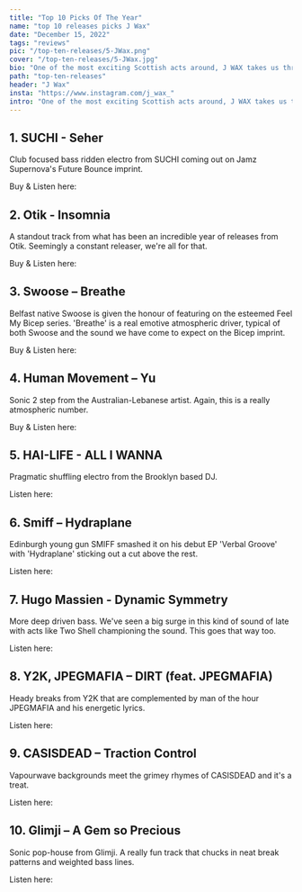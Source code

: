 ---
title: "Top 10 Picks Of The Year"
name: "top 10 releases picks J Wax"
date: "December 15, 2022"
tags: "reviews"
pic: "/top-ten-releases/5-JWax.png"
cover: "/top-ten-releases/5-JWax.jpg"
bio: "One of the most exciting Scottish acts around, J WAX takes us through his favourite club blends from the year"
path: "top-ten-releases"
header: "J Wax"
insta: "https://www.instagram.com/j_wax_"
intro: "One of the most exciting Scottish acts around, J WAX takes us through his favourite club blends from the year."
---

## 1. SUCHI - Seher

<div className="row display-flex align-items-center">
<div className="col clubGuide">
<Picture src="/top-ten-releases/jwax/1.jpg" alt="SUCHI - Seher" size={1200} />
</div>
<div className="col clubGuide">

Club focused bass ridden electro from SUCHI coming out on Jamz Supernova's Future Bounce imprint.

Buy & Listen here: <HoverLink url="suchimusic.bandcamp.com/album/seher-lykke" name="Bandcamp" external />

</div>
</div>

## 2. Otik - Insomnia

<div className="row display-flex align-items-center">
<div className="col clubGuide">
<Picture src="/top-ten-releases/jwax/2.jpg" alt="Otik - Insomnia cover art" size={1200} />
</div>
<div className="col clubGuide">

A standout track from what has been an incredible year of releases from Otik. Seemingly a constant releaser, we're all for that.

Buy & Listen here: <HoverLink url="otik.bandcamp.com/album/channeler-insomnia" name="Bandcamp" external />

</div>
</div>

## 3. Swoose – Breathe

<div className="row display-flex align-items-center">
<div className="col clubGuide">
<Picture src="/top-ten-releases/jwax/3.jpg" alt="Swoose – Breathe" size={1200} />
</div>
<div className="col clubGuide">

Belfast native Swoose is given the honour of featuring on the esteemed Feel My Bicep series. 'Breathe' is a real emotive atmospheric driver, typical of both Swoose and the sound we have come to expect on the Bicep imprint.

Buy & Listen here: <HoverLink url="feelmybicep.bandcamp.com/album/breathe" name="Bandcamp" external />

</div>
</div>

## 4. Human Movement – Yu

<div className="row display-flex align-items-center">
<div className="col clubGuide">
<Picture src="/top-ten-releases/jwax/4.jpg" alt="Human Movement – Yu" size={1200} />
</div>
<div className="col clubGuide">

Sonic 2 step from the Australian-Lebanese artist. Again, this is a really atmospheric number.

Buy & Listen here: <HoverLink url="www.youtube.com/watch?v=ZN2hulL2Dv8" name="YouTube" external />

</div>
</div>

## 5. HAI-LIFE - ALL I WANNA

<div className="row display-flex align-items-center">
<div className="col clubGuide">
<Picture src="/top-ten-releases/jwax/5.jpg" alt="HAI-LIFE - ALL I WANNA" size={1200} />
</div>
<div className="col clubGuide">

Pragmatic shuffling electro from the Brooklyn based DJ.

Listen here: <HoverLink url="soundcloud.com/hailinnn/all-i-want-rb-inprog-02" name="SoundCloud" external />

</div>
</div>

## 6. Smiff – Hydraplane

<div className="row display-flex align-items-center">
<div className="col clubGuide">
<Picture src="/top-ten-releases/jwax/6.jpg" alt="Smiff – Hydraplane" size={1200} />
</div>
<div className="col clubGuide">

Edinburgh young gun SMIFF smashed it on his debut EP 'Verbal Groove' with 'Hydraplane' sticking out a cut above the rest.

Listen here: <HoverLink url="open.spotify.com/track/2HE3xQUI0Jp6NneFtisQMf" name="Spotify" external />

</div>
</div>

## 7. Hugo Massien - Dynamic Symmetry

<div className="row display-flex align-items-center">
<div className="col clubGuide">
<Picture src="/top-ten-releases/jwax/7.jpg" alt="Hugo Massien - Dynamic Symmetry" size={1200} />
</div>
<div className="col clubGuide">

More deep driven bass. We've seen a big surge in this kind of sound of late with acts like Two Shell championing the sound. This goes that way too.

Listen here: <HoverLink url="soundcloud.com/hugomassien/hugo-massien-dynamic-symmetry" name="SoundCloud" external />

</div>
</div>

## 8. Y2K, JPEGMAFIA – DIRT (feat. JPEGMAFIA)

<div className="row display-flex align-items-center">
<div className="col clubGuide">
<Picture src="/top-ten-releases/jwax/8.jpg" alt="Y2K, JPEGMAFIA – DIRT (feat. JPEGMAFIA) " size={1200} />
</div>
<div className="col clubGuide">

Heady breaks from Y2K that are complemented by man of the hour JPEGMAFIA and his energetic lyrics.

Listen here: <HoverLink url="open.spotify.com/track/5HfipWyCtt7I2lR4d9oDhO" name="Spotify" external />

</div>
</div>

## 9. CASISDEAD – Traction Control

<div className="row display-flex align-items-center">
<div className="col clubGuide">
<Picture src="/top-ten-releases/jwax/9.jpg" alt="CASISDEAD – Traction Control" size={1200} />
</div>
<div className="col clubGuide">

Vapourwave backgrounds meet the grimey rhymes of CASISDEAD and it's a treat.

Listen here: <HoverLink url="soundcloud.com/cas-casisdead/traction-control" name="SoundCloud" external />

</div>
</div>

## 10. Glimji – A Gem so Precious

<div className="row display-flex align-items-center">
<div className="col clubGuide">
<Picture src="/top-ten-releases/jwax/10.jpg" alt="Glimji – A Gem so Precious " size={1200} />
</div>
<div className="col clubGuide">

Sonic pop-house from Glimji. A really fun track that chucks in neat break patterns and weighted bass lines.

Listen here: <HoverLink url="open.spotify.com/track/0etDDaG6PnGTVM9kvDvyz7" name="Spotify" external />

</div>
</div>
